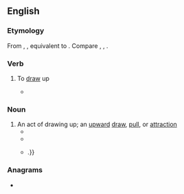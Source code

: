 ==English==

===Etymology===
From {{inh|en|enm|updrawen}}, {{m|enm|updrauen}}, equivalent to {{prefix|en|up|draw}}. Compare {{cog|nl|opdragen}}, {{cog|de|auftragen}}, {{cog|sv|uppdraga}}.

===Verb===
{{en-verb|updraws|updrawing|updrew|updrawn}}

# {{lb|en|transitive|rare}} To [[draw]] up
#* {{RQ:Milton PL|2|passage=Forthwith the huge portcullis high '''updrew'''}}

===Noun===
{{en-noun}}

# An act of drawing up; an [[upward]] [[draw]], [[pull]], or [[attraction]]
#* {{quote-text|en|year=2011|author=Frederic Will|title=Time, Accounts, Surplus Meaning: Settings of the Theophanic|passage=The porch mood is the condition from which there is an '''updraw''' or a downdraw.}}
#* {{quote-text|en|year=2013|author=Douglas Hofstadter, Emmanuel Sander|title=Surfaces and Essences: Analogy as the Fuel and Fire of Thinking|passage=Wow, you're quick on the '''updraw'''!}}
#* {{quote-text|en|year=2016|author=Karen Sudmeier-Rieux, Manuela Fernández, Ivanna Penna|title=Identifying Emerging Issues in Disaster Risk Reduction, Migration, Climate Change and Sustainable Development|passage=The main risk of this area is the overabstraction of the limited shallow freshwater reserves that will result in the '''updraw''' and infiltration of saltwater as well as the salinization, sodification, and alcalinization of soils by excessive irrigation as described above {{...}}.}}

===Anagrams===
* {{anagrams|en|a=adpruw|draw up|draw-up|upward}}